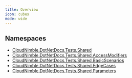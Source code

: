 ```yaml
---
title: Overview
icon: cubes
mode: wide
---
```


## Namespaces

- [CloudNimble.DotNetDocs.Tests.Shared](index.mdx)
- [CloudNimble.DotNetDocs.Tests.Shared.AccessModifiers](index.mdx)
- [CloudNimble.DotNetDocs.Tests.Shared.BasicScenarios](index.mdx)
- [CloudNimble.DotNetDocs.Tests.Shared.EdgeCases](index.mdx)
- [CloudNimble.DotNetDocs.Tests.Shared.Parameters](index.mdx)
